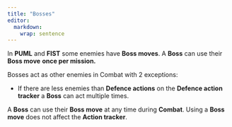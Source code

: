 ```yaml
---
title: "Bosses"
editor: 
  markdown: 
    wrap: sentence
---
```


In **PUML** and **FIST** some enemies have **Boss moves**.
A **Boss** can use their **Boss move** **once per mission.**

Bosses act as other enemies in Combat with 2 exceptions:

-   If there are less enemies than **Defence actions** on the **Defence action tracker** a **Boss** can act multiple times.

A **Boss** can use their **Boss move** at any time during **Combat**.
Using a **Boss move** does not affect the **Action tracker**.
